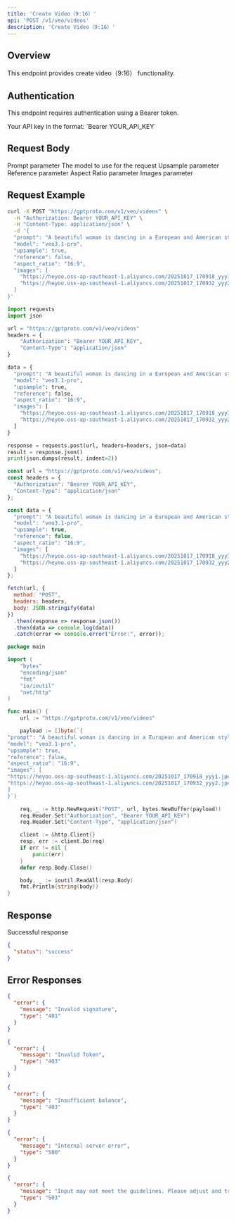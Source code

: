 ```yaml
---
title: 'Create Video（9:16）'
api: 'POST /v1/veo/videos'
description: 'Create Video（9:16）'
---
```


## Overview

This endpoint provides create video（9:16） functionality.

## Authentication

This endpoint requires authentication using a Bearer token.

<ParamField header="Authorization" type="string" required default="sk-***********">
  Your API key in the format: `Bearer YOUR_API_KEY`
</ParamField>

## Request Body

<ParamField body="prompt" type="string" required default="A beautiful woman is dancing in a European and American style">
  Prompt parameter
</ParamField>

<ParamField body="model" type="string" required default="veo3.1-pro">
  The model to use for the request
</ParamField>

<ParamField body="upsample" type="boolean"  default="true">
  Upsample parameter
</ParamField>

<ParamField body="reference" type="boolean"  default="false">
  Reference parameter
</ParamField>

<ParamField body="aspect_ratio" type="string"  default="16:9">
  Aspect Ratio parameter
</ParamField>

<ParamField body="images" type="array"  default="[&quot;https://heyoo.oss-ap-southeast-1.aliyuncs.com/20251017_170918_yyy1.jpeg&quot;, &quot;https://heyoo.oss-ap-southeast-1.aliyuncs.com/20251017_170932_yyy2.jpeg&quot;]">
  Images parameter
</ParamField>

## Request Example

<CodeGroup>

```bash cURL
curl -X POST "https://gptproto.com/v1/veo/videos" \
  -H "Authorization: Bearer YOUR_API_KEY" \
  -H "Content-Type: application/json" \
  -d '{
  "prompt": "A beautiful woman is dancing in a European and American style",
  "model": "veo3.1-pro",
  "upsample": true,
  "reference": false,
  "aspect_ratio": "16:9",
  "images": [
    "https://heyoo.oss-ap-southeast-1.aliyuncs.com/20251017_170918_yyy1.jpeg",
    "https://heyoo.oss-ap-southeast-1.aliyuncs.com/20251017_170932_yyy2.jpeg"
  ]
}'
```

```python Python
import requests
import json

url = "https://gptproto.com/v1/veo/videos"
headers = {
    "Authorization": "Bearer YOUR_API_KEY",
    "Content-Type": "application/json"
}

data = {
  "prompt": "A beautiful woman is dancing in a European and American style",
  "model": "veo3.1-pro",
  "upsample": true,
  "reference": false,
  "aspect_ratio": "16:9",
  "images": [
    "https://heyoo.oss-ap-southeast-1.aliyuncs.com/20251017_170918_yyy1.jpeg",
    "https://heyoo.oss-ap-southeast-1.aliyuncs.com/20251017_170932_yyy2.jpeg"
  ]
}

response = requests.post(url, headers=headers, json=data)
result = response.json()
print(json.dumps(result, indent=2))
```

```javascript JavaScript
const url = "https://gptproto.com/v1/veo/videos";
const headers = {
  "Authorization": "Bearer YOUR_API_KEY",
  "Content-Type": "application/json"
};

const data = {
  "prompt": "A beautiful woman is dancing in a European and American style",
  "model": "veo3.1-pro",
  "upsample": true,
  "reference": false,
  "aspect_ratio": "16:9",
  "images": [
    "https://heyoo.oss-ap-southeast-1.aliyuncs.com/20251017_170918_yyy1.jpeg",
    "https://heyoo.oss-ap-southeast-1.aliyuncs.com/20251017_170932_yyy2.jpeg"
  ]
};

fetch(url, {
  method: "POST",
  headers: headers,
  body: JSON.stringify(data)
})
  .then(response => response.json())
  .then(data => console.log(data))
  .catch(error => console.error("Error:", error));
```

```go Go
package main

import (
    "bytes"
    "encoding/json"
    "fmt"
    "io/ioutil"
    "net/http"
)

func main() {
    url := "https://gptproto.com/v1/veo/videos"

    payload := []byte(`{
"prompt": "A beautiful woman is dancing in a European and American style",
"model": "veo3.1-pro",
"upsample": true,
"reference": false,
"aspect_ratio": "16:9",
"images": [
"https://heyoo.oss-ap-southeast-1.aliyuncs.com/20251017_170918_yyy1.jpeg",
"https://heyoo.oss-ap-southeast-1.aliyuncs.com/20251017_170932_yyy2.jpeg"
]
}`)

    req, _ := http.NewRequest("POST", url, bytes.NewBuffer(payload))
    req.Header.Set("Authorization", "Bearer YOUR_API_KEY")
    req.Header.Set("Content-Type", "application/json")

    client := &http.Client{}
    resp, err := client.Do(req)
    if err != nil {
        panic(err)
    }
    defer resp.Body.Close()

    body, _ := ioutil.ReadAll(resp.Body)
    fmt.Println(string(body))
}
```

</CodeGroup>

## Response

<ResponseField name="Success" type="200">
  Successful response

```json
{
  "status": "success"
}
```
</ResponseField>

## Error Responses

<ResponseExample>

```json 401 - Invalid signature
{
  "error": {
    "message": "Invalid signature",
    "type": "401"
  }
}
```

```json 403 - Invalid Token
{
  "error": {
    "message": "Invalid Token",
    "type": "403"
  }
}
```

```json 403 - Insufficient balance
{
  "error": {
    "message": "Insufficient balance",
    "type": "403"
  }
}
```

```json 500 - Internal server error
{
  "error": {
    "message": "Internal server error",
    "type": "500"
  }
}
```

```json 503 - Content policy violation
{
  "error": {
    "message": "Input may not meet the guidelines. Please adjust and try again.",
    "type": "503"
  }
}
```

</ResponseExample>

